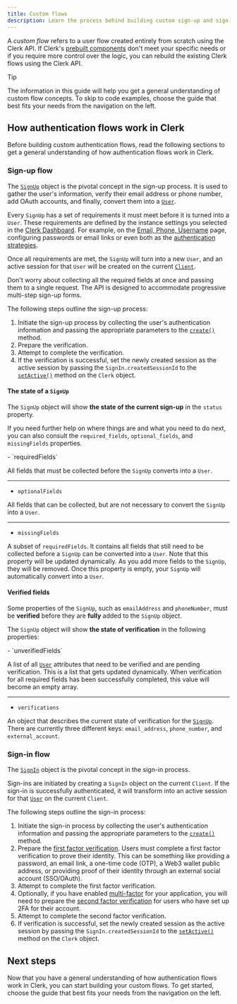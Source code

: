 ```yaml
---
title: Custom flows
description: Learn the process behind building custom sign-up and sign-in flows with Clerk.
---
```


A _custom flow_ refers to a user flow created entirely from scratch using the Clerk API. If Clerk's [prebuilt components](/docs/components/overview) don't meet your specific needs or if you require more control over the logic, you can rebuild the existing Clerk flows using the Clerk API.

> [!TIP]
> The information in this guide will help you get a general understanding of custom flow concepts. To skip to code examples, choose the guide that best fits your needs from the navigation on the left.

## How authentication flows work in Clerk

Before building custom authentication flows, read the following sections to get a general understanding of how authentication flows work in Clerk.

### Sign-up flow

The [`SignUp`](/docs/references/javascript/sign-up/sign-up) object is the pivotal concept in the sign-up process. It is used to gather the user's information, verify their email address or phone number, add OAuth accounts, and finally, convert them into a [`User`](/docs/references/javascript/user/user).

Every `SignUp` has a set of requirements it must meet before it is turned into a `User`. These requirements are defined by the instance settings you selected in the [Clerk Dashboard](https://dashboard.clerk.com/). For example, on the [Email, Phone, Username](https://dashboard.clerk.com/last-active?path=user-authentication/email-phone-username) page, configuring passwords or email links or even both as the [authentication strategies](/docs/authentication/configuration/sign-up-sign-in-options#authentication-strategies).

Once all requirements are met, the `SignUp` will turn into a new `User`, and an active session for that `User` will be created on the current [`Client`](/docs/references/javascript/client).

Don't worry about collecting all the required fields at once and passing them to a single request. The API is designed to accommodate progressive multi-step sign-up forms.

The following steps outline the sign-up process:

1. Initiate the sign-up process by collecting the user's authentication information and passing the appropriate parameters to the [`create()`](/docs/references/javascript/sign-in/sign-in#create) method.
1. Prepare the verification.
1. Attempt to complete the verification.
1. If the verification is successful, set the newly created session as the active session by passing the `SignIn.createdSessionId` to the [`setActive()`](/docs/references/javascript/clerk/session-methods#set-active) method on the `Clerk` object.

#### The state of a `SignUp`

The `SignUp` object will show **the state of the current sign-up** in the `status` property.

If you need further help on where things are and what you need to do next, you can also consult the `required_fields`, `optional_fields`, and `missingFields` properties.

<Properties>
  - `requiredFields`

  All fields that must be collected before the `SignUp` converts into a `User`.

  ---

  - `optionalFields`

  All fields that can be collected, but are not necessary to convert the `SignUp` into a `User`.

  ---

  - `missingFields`

  A subset of `requiredFields`. It contains all fields that still need to be collected before a `SignUp` can be converted into a `User`. Note that this property will be updated dynamically. As you add more fields to the `SignUp`, they will be removed. Once this property is empty, your `SignUp` will automatically convert into a `User`.
</Properties>

#### Verified fields

Some properties of the `SignUp`, such as `emailAddress` and `phoneNumber`, must be **verified** before they are **fully** added to the `SignUp` object.

The `SignUp` object will show **the state of verification** in the following properties:

<Properties>
  - `unverifiedFields`

  A list of all [`User`](/docs/references/javascript/user/user) attributes that need to be verified and are pending verification. This is a list that gets updated dynamically. When verification for all required fields has been successfully completed, this value will become an empty array.

  ---

  - `verifications`

  An object that describes the current state of verification for the [`SignUp`](/docs/references/javascript/sign-in/sign-in). There are currently three different keys: `email_address`, `phone_number`, and `external_account`.
</Properties>

### Sign-in flow

The [`SignIn`](/docs/references/javascript/sign-in/sign-in) object is the pivotal concept in the sign-in process.

Sign-ins are initiated by creating a `SignIn` object on the current `Client`. If the sign-in is successfully authenticated, it will transform into an active session for that [`User`](/docs/references/javascript/user/user) on the current `Client`.

The following steps outline the sign-in process:

1. Initiate the sign-in process by collecting the user's authentication information and passing the appropriate parameters to the [`create()`](/docs/references/javascript/sign-in/sign-in#create) method.
1. Prepare the [first factor verification](/docs/references/javascript/sign-in/sign-in#first-factor). Users must complete a first factor verification to prove their identity. This can be something like providing a password, an email link, a one-time code (OTP), a Web3 wallet public address, or providing proof of their identity through an external social account (SSO/OAuth).
1. Attempt to complete the first factor verification.
1. Optionally, if you have enabled [multi-factor](/docs/authentication/configuration/sign-up-sign-in-options) for your application, you will need to prepare the [second factor verification](/docs/references/javascript/sign-in/sign-in#second-factor) for users who have set up 2FA for their account.
1. Attempt to complete the second factor verification.
1. If verification is successful, set the newly created session as the active session by passing the `SignIn.createdSessionId` to the [`setActive()`](/docs/references/javascript/clerk/session-methods#set-active) method on the `Clerk` object.

## Next steps

Now that you have a general understanding of how authentication flows work in Clerk, you can start building your custom flows. To get started, choose the guide that best fits your needs from the navigation on the left.
